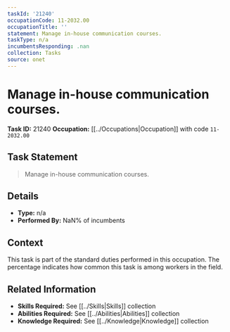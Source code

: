 ```yaml
---
taskId: '21240'
occupationCode: 11-2032.00
occupationTitle: ''
statement: Manage in-house communication courses.
taskType: n/a
incumbentsResponding: .nan
collection: Tasks
source: onet
---
```

# Manage in-house communication courses.

**Task ID:** 21240
**Occupation:** [[../Occupations|Occupation]] with code `11-2032.00`

## Task Statement

> Manage in-house communication courses.

## Details

- **Type:** n/a
- **Performed By:** NaN% of incumbents

## Context

This task is part of the standard duties performed in this occupation. The percentage indicates how common this task is among workers in the field.

## Related Information

- **Skills Required:** See [[../Skills|Skills]] collection
- **Abilities Required:** See [[../Abilities|Abilities]] collection
- **Knowledge Required:** See [[../Knowledge|Knowledge]] collection
